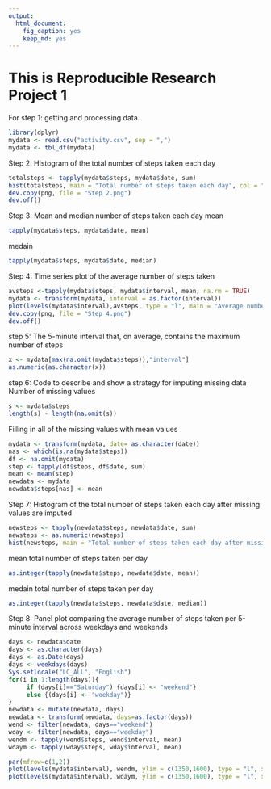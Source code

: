 ---
output: 
  html_document: 
    fig_caption: yes
    keep_md: yes
---
This is Reproducible Research Project 1
==========================================

For step 1: getting and processing data

```{r step1,echo=TRUE}
library(dplyr)
mydata <- read.csv("activity.csv", sep = ",")
mydata <- tbl_df(mydata)
```

Step 2: Histogram of the total number of steps taken each day

```{r step2, echo=TRUE}
totalsteps <- tapply(mydata$steps, mydata$date, sum)
hist(totalsteps, main = "Total number of steps taken each day", col = "red")
dev.copy(png, file = "Step 2.png")
dev.off()
```

Step 3: Mean and median number of steps taken each day
mean
```{r mean, echo=TRUE}
tapply(mydata$steps, mydata$date, mean)
```
medain
```{r median, echo=TRUE}
tapply(mydata$steps, mydata$date, median)
```

Step 4: Time series plot of the average number of steps taken
```{r step,echo=TRUE}
avsteps <-tapply(mydata$steps, mydata$interval, mean, na.rm = TRUE)
mydata <- transform(mydata, interval = as.factor(interval))
plot(levels(mydata$interval),avsteps, type = "l", main = "Average number of steps",xlab = "5-minute interval", ylab = "Average of steps in all days")
dev.copy(png, file = "Step 4.png")
dev.off()
```

step 5: The 5-minute interval that, on average, contains the maximum number of steps
```{r step5,echo=TRUE}
x <- mydata[max(na.omit(mydata$steps)),"interval"]
as.numeric(as.character(x))
```

step 6: Code to describe and show a strategy for imputing missing data
Number of missing values
```{r step6, echo=TRUE}
s <- mydata$steps
length(s) - length(na.omit(s))
```
Filling in all of the missing values with mean values
```{r echo=TRUE}
mydata <- transform(mydata, date= as.character(date))
nas <- which(is.na(mydata$steps))
df <- na.omit(mydata)
step <- tapply(df$steps, df$date, sum)
mean <- mean(step)
newdata <- mydata
newdata$steps[nas] <- mean
```

Step 7: Histogram of the total number of steps taken each day after missing values are imputed
```{r step7, echo=TRUE}
newsteps <- tapply(newdata$steps, newdata$date, sum)
newsteps <- as.numeric(newsteps)
hist(newsteps, main = "Total number of steps taken each day after missing values are imputed", col = "red")
```

mean total number of steps taken per day
```{r echo=TRUE}
as.integer(tapply(newdata$steps, newdata$date, mean))
```

medain total number of steps taken per day
```{r echo=TRUE}
as.integer(tapply(newdata$steps, newdata$date, median))
```

Step 8: Panel plot comparing the average number of steps taken per 5-minute interval across weekdays and weekends
```{r step8,echo=TRUE}
days <- newdata$date
days <- as.character(days)
days <- as.Date(days)
days <- weekdays(days)
Sys.setlocale("LC_ALL", "English")
for(i in 1:length(days)){
     if (days[i]=="Saturday") {days[i] <- "weekend"}
     else {(days[i] <- "weekday")}
}
newdata <- mutate(newdata, days)
newdata <- transform(newdata, days=as.factor(days))
wend <- filter(newdata, days=="weekend")
wday <- filter(newdata, days=="weekday")
wendm <- tapply(wend$steps, wend$interval, mean)
wdaym <- tapply(wday$steps, wday$interval, mean)
```

```{r plot,fig.height=4,fig.width=8,fig.show="hold",fig.align="center",fig.path="fig/",tidy=TRUE,eval=TRUE}
par(mfrow=c(1,2))
plot(levels(mydata$interval), wendm, ylim = c(1350,1600), type = "l", xlab = "Interval",ylab = "steps", main = "Weekend")
plot(levels(mydata$interval), wdaym, ylim = c(1350,1600), type = "l", xlab = "Interval",ylab = "steps", main = "Weekday")
```
